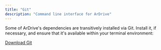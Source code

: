 ```yaml
---
title: "Git"
description: "Command line interface for ArDrive"
---
```


Some of ArDrive's dependencies are transitively installed via Git. Install it, if necessary, and ensure that it's available within your terminal environment:

[Download Git](https://git-scm.com/downloads)